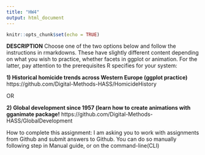 ```yaml
---
title: "HW4"
output: html_document
---
```


```r
knitr::opts_chunk$set(echo = TRUE)
```

**DESCRIPTION**
Choose one of the two options below and follow the instructions in rmarkdowns. These have slightly different content depending on what you wish to practice, whether facets in ggplot or animation. For the latter, pay attention to the prerequisites R specifies for your system:

__1) Historical homicide trends across Western Europe (ggplot practice)__ https://github.com/Digital-Methods-HASS/HomicideHistory

OR

__2) Global development since 1957 (learn how to create animations with gganimate package!__ https://github.com/Digital-Methods-HASS/GlobalDevelopment

How to complete this assignment: I am asking you to work with assignments from Github and submit answers to Github. You can do so manually following step in Manual guide, or on the command-line(CLI)



